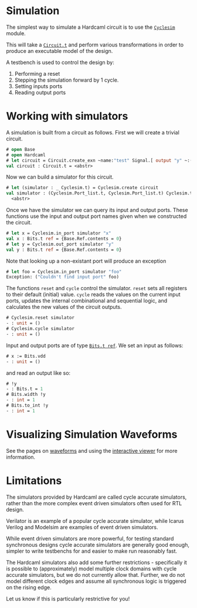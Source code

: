 # Simulation

<!--
```ocaml
# Hardcaml.Caller_id.set_mode Disabled
- : unit = ()
```
-->

The simplest way to simulate a Hardcaml circuit is to use the
[`Cyclesim`](https://ocaml.janestreet.com/ocaml-core/latest/doc/hardcaml/Hardcaml/Cyclesim/index.html)
module.

This will take a [`Circuit.t`](https://ocaml.janestreet.com/ocaml-core/latest/doc/hardcaml/Hardcaml/Circuit/index.html)
and perform various transformations in
order to produce an executable model of the design.

A testbench is used to control the design by:

1. Performing a reset
2. Stepping the simulation forward by 1 cycle.
3. Setting inputs ports
4. Reading output ports

# Working with simulators

A simulation is built from a circuit as follows. First we will create
a trivial circuit.

```ocaml
# open Base
# open Hardcaml
# let circuit = Circuit.create_exn ~name:"test" Signal.[ output "y" ~:(input "x" 1)]
val circuit : Circuit.t = <abstr>
```

Now we can build a simulator for this circuit.

```ocaml
# let (simulator : _ Cyclesim.t) = Cyclesim.create circuit
val simulator : (Cyclesim.Port_list.t, Cyclesim.Port_list.t) Cyclesim.t =
  <abstr>
```

Once we have the simulator we can query its input and output ports.
These functions use the input and output port names given when we
constructed the circuit.

```ocaml
# let x = Cyclesim.in_port simulator "x"
val x : Bits.t ref = {Base.Ref.contents = 0}
# let y = Cyclesim.out_port simulator "y"
val y : Bits.t ref = {Base.Ref.contents = 0}
```

Note that looking up a non-existant port will produce an exception

```ocaml
# let foo = Cyclesim.in_port simulator "foo"
Exception: ("Couldn't find input port" foo)
```

The functions `reset` and `cycle` control the simulator. `reset` sets
all registers to their default (initial) value. `cycle` reads the
values on the current input ports, updates the internal combinational
and sequential logic, and calculates the new values of the circuit
outputs.

```ocaml
# Cyclesim.reset simulator
- : unit = ()
# Cyclesim.cycle simulator
- : unit = ()
```

Input and output ports are of type
[`Bits.t ref`](https://ocaml.janestreet.com/ocaml-core/latest/doc/hardcaml/Hardcaml/Bits/index.html).
We set an input as follows:

```ocaml
# x := Bits.vdd
- : unit = ()
```

and read an output like so:

```ocaml
# !y
- : Bits.t = 1
# Bits.width !y
- : int = 1
# Bits.to_int !y
- : int = 1
```

# Visualizing Simulation Waveforms

See the pages on [waveforms](waveforms.mdx) and using the
[interactive viewer](waveterm_interactive_viewer.mdx) for more information.


# Limitations

The simulators provided by Hardcaml are called cycle accurate
simulators, rather than the more complex event driven simulators
often used for RTL design.

Verilator is an example of a popular cycle accurate simulator, while
Icarus Verilog and Modelsim are examples of event driven simulators.

While event driven simulators are more powerful, for testing standard
synchronous designs cycle accurate simulators are generally good
enough, simpler to write testbenchs for and easier to make run
reasonably fast.

The Hardcaml simulators also add some further restrictions -
specifically it is possible to (approximately) model multiple clock
domains with cycle accurate simulators, but we do not currently allow
that. Further, we do not model different clock edges and assume all
synchronous logic is triggered on the rising edge.

Let us know if this is particularly restrictive for you!
